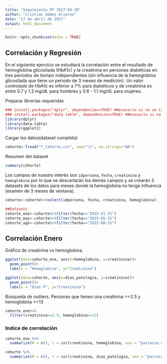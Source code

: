 ```yaml
---
title: "Seguimiento PF 2017-04-20"
author: "Cristian Gómez Alvarez"
date: "17 de abril de 2017"
output: html_document
---
```


```r
knitr::opts_chunk$set(echo = TRUE)
```

## Correlación y Regresión

En el siguiente ejercicio se estudiará la correlación entre el resultado de hemoglobina glicosilada (HbA1c) y la creatinina en personas diabéticas en tres periodos de tiempo independientes (sin influencia de la hemoglobina glicosilada que tiene un periodo de 3 meses de medición). Un valor controlado de HbA1c es inferior a 7% para diabéticos y de creatinina es entre 0.7 y 1.3 mg/dL para hombres y 0.6 - 1.1 mg/dL para mujeres.

Preparar librerías requeridas
````r
### install.packages("dplyr", dependencies=TRUE) #Necesario si no se tiene la librería dplyr
### install.packages("data.table", dependencies=TRUE) #Necesario si no se tiene la librería dplyr
library(dplyr)
library(data.table)
library(ggplot2)
````

Cargar los datos(dataset completo)

```r
cohorte<-fread("T_Cohorte.csv", sep="\t", na.strings="NA")
```

Resumen del dataset
```r
summary(cohorte)
```

Los campos de nuestro interés son `idpersona`, `fecha`, `creatinina` y `hemoglobina` por lo que se descartarán los demás campos y se crearán 3 datasets de los datos para meses donde la hemoglobina no tenga influencia (examen de 3 meses de ventana).

````r
cohorte<-cohorte%>%select(idpersona, fecha, creatinina, hemoglobina)

##Datasets
cohorte_ene<-cohorte%>%filter(fecha=="2015-01-31")
cohorte_may<-cohorte%>%filter(fecha=="2015-05-31")
cohorte_ago<-cohorte%>%filter(fecha=="2015-08-31")
````

## Correlación Enero

Gráfico de creatinina vs hemoglobina.

````r
ggplot(data=cohorte_ene, aes(x=hemoglobina, y=creatinina))+
  geom_point()+
  labs(x = "Hemoglobina", y="Creatinina")

ggplot(data=cohorte, aes(x=dias_patologia, y=creatinina))+
  geom_point()+
  labs(x = "Días P", y="Creatinina")
````
Búsqueda de outliers. Personas que tienen una creatinina >=2.5 y hemoglobina >=13
````r
cohorte_ene%>%
  filter(creatinina>=2.5, hemoglobina>=13)
````

### Indice de correlación
````r
cohorte_ene %>%
  summarize(N = n(), r = cor(creatinina, hemoglobina, use = "pairwise.complete.obs"))

cohorte %>%
  summarize(N = n(), r = cor(creatinina, dias_patologia, use = "pairwise.complete.obs"))
````